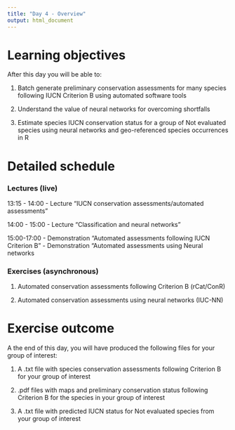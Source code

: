 ```yaml
---
title: "Day 4 - Overview"
output: html_document
---
```


# Learning objectives
After this day you will be able to:

1. Batch generate preliminary conservation assessments for many species following IUCN Criterion B using automated software tools

2. Understand the value of neural networks for overcoming shortfalls 

3. Estimate species IUCN conservation status for a group of Not evaluated species using neural networks and geo-referenced species occurrences in R

# Detailed schedule

### Lectures (live)
13:15 - 14:00
- Lecture "IUCN conservation assessments/automated assessments"

14:00 - 15:00
- Lecture "Classification and neural networks"

15:00-17:00
- Demonstration "Automated assessments following IUCN Criterion B"
- Demonstration "Automated assessments using Neural networks


### Exercises (asynchronous)
1. Automated conservation assessments following Criterion B (rCat/ConR)

2. Automated conservation assessments using neural networks (IUC-NN)


# Exercise outcome
A the end of this day, you will have produced the following files for your group of interest:

1. A .txt file with species conservation assessments following Criterion B for your group of interest

2. .pdf files with maps and preliminary conservation status following Criterion B for the species in your group of interest

3. A .txt file with predicted IUCN status for Not evaluated species from your group of interest 


